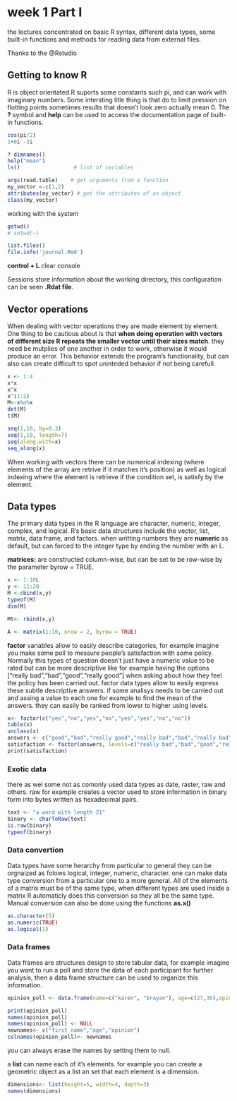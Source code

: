 # week 1 Part I
the lectures concentrated on basic R syntax, different data types, some built-in functions and methods for reading data from external files.   

Thanks to the @Rstudio

## Getting to know R
R is object orientated.R suports some constants such pi, and can work with imaginary numbers. Some intersting litle thing is that do to limit pression on flotting points sometimes results that doesn't look zero  actually mean 0. The __?__ symbol and __help__ can be used to access the documentation page of built-in functions.

```r
cos(pi/2)
1+0i -3i

? dimnames()
help("mean")
ls()                 # list of variables

args(read.table)    # get arguments from a function
my_vector <-c(1,2)
attributes(my_vector) # get the attributes of an object
class(my_vector)
```



working with the system 
```r
getwd()
# setwd(~)

list.files()
file.info('journal.Rmd')

```

__control + L__ clear console

Sessions store information about the working directory, this configuration can be seen __.Rdat file__.

## Vector operations
When dealing with vector operations they are made element by element. One thing to be cautious about is that __when doing operation with vectors of different size R repeats the smaller vector until their sizes match__. they need be mutplies of one another in order to work, otherwise it would produce an error. This behavior extends the program's functionality, but can also can create difficult to spot uninteded behavior if not being carefull. 

```r
x <- 1:4
x*x
x^x
x^(1:2)
M<-x%o%x
det(M)
t(M)

seq(1,10, by=0.3)
seq(1,10, length=7)
seq(along.with=x)
seq_along(x)

```

When working with vectors there can be numerical indexing (where elements of the array are retrive if it matches it's position) as well as logical indexing where the element is retrieve if the condition set, is satisfy by the element.

## Data types
The primary data types in the R language are character, numeric, integer, complex, and logical. R's basic data structures include the vector, list, matrix, data frame, and factors. when writting numbers they are __numeric__ as default, but can forced to the integer type by ending the number with an L.

__matrices:__ are constructed column-wise, but can be set to be row-wise by the parameter byrow = TRUE.

```r

x <- 1:10L
y <- 11:20
M <-cbind(x,y)
typeof(M)
dim(M)

Mt<- rbind(x,y)

A <- matrix(1:10, nrow = 2, byrow = TRUE)

```

__factor__ variables allow to easily describe categories, for example imagine you make some poll to messure people's satisfaction with some policy. Normally this types of question doesn't just have a numeric value to be rated but can be more descriptive like for example having the options ["really bad","bad","good","really good"] when  asking about how they feel the policy has been carried out. factor data types allow to easily express these subtle descriptive answers. if some analisys needs to be carried out and assing a value to each one for example to find the mean of the answers. they can easily be ranked from lower to higher using levels. 

```r
x<- factor(c("yes","no","yes","no","yes","yes","no","no"))
table(x)
unclass(x)
answers <- c("good","bad","really good","really bad","bad","really bad","good")
satisfaction <- factor(answers, levels=c("really bad","bad","good","really good"))
print(satisfaction)
```



### Exotic data 
there as wel some not as comonly used data types as date, raster, raw and others. raw for example creates a vector used to store information in binary form into bytes written as hexadecimal pairs. 
```r
text <- "a word with length 21"
binary <- charToRaw(text)
is.raw(binary)
typeof(binary)

```



### Data convertion 

Data types have some herarchy from particular to general they can be orgnaized as folows logical, integer, numeric, character. one can make data type conversion from a particular one to a more general. All of the elements of a matrix must be of the same type, when different types are used inside a matrix R automaticly does this conversion so they all be the same type. Manual conversion can also be done using the functions __as.x()__ 

```r

as.character(5)
as.numeric(TRUE)
as.logical(1)

```

### Data frames
Data frames are structures design to store tabular data, for example imagine you want to run a poll and store the data of each participant for further analysis, then a data frame structure can be used to organize this information.

```r
opinion_poll <- data.frame(name=c("karen", "brayan"), age=c(27,36),opinion=c("agree","disagree"))

print(opinion_poll)
names(opinion_poll)
names(opinion_poll) <- NULL
newnames<- c("first name","age","opinion")
colnames(opinion_poll)<- newnames

```

 you can always erase the names by setting them to null. 
 
 
 
a __list__ can name each of it's elements. for example you can create a geometric object as a list an set that each element is a dimension.
```r
dimensions<- list(height=5, width=4, depth=3)
names(dimensions)
```


